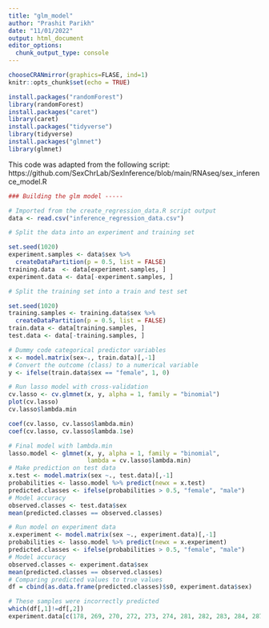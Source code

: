 ```yaml
---
title: "glm_model"
author: "Prashit Parikh"
date: "11/01/2022"
output: html_document
editor_options: 
  chunk_output_type: console
---
```


```r
chooseCRANmirror(graphics=FLASE, ind=1)
knitr::opts_chunk$set(echo = TRUE)

install.packages("randomForest")
library(randomForest)
install.packages("caret")
library(caret)
install.packages("tidyverse")
library(tidyverse)
install.packages("glmnet")
library(glmnet)
```

This code was adapted from the following script:
https://github.com/SexChrLab/SexInference/blob/main/RNAseq/sex_inference_model.R

```r
### Building the glm model -----

# Imported from the create_regression_data.R script output
data <- read.csv("inference_regression_data.csv")

# Split the data into an experiment and training set

set.seed(1020)
experiment.samples <- data$sex %>% 
  createDataPartition(p = 0.5, list = FALSE)
training.data  <- data[experiment.samples, ]
experiment.data <- data[-experiment.samples, ]

# Split the training set into a train and test set

set.seed(1020)
training.samples <- training.data$sex %>% 
  createDataPartition(p = 0.5, list = FALSE)
train.data <- data[training.samples, ]
test.data <- data[-training.samples, ]

# Dummy code categorical predictor variables
x <- model.matrix(sex~., train.data)[,-1]
# Convert the outcome (class) to a numerical variable
y <- ifelse(train.data$sex == "female", 1, 0)

# Run lasso model with cross-validation
cv.lasso <- cv.glmnet(x, y, alpha = 1, family = "binomial")
plot(cv.lasso)
cv.lasso$lambda.min

coef(cv.lasso, cv.lasso$lambda.min)
coef(cv.lasso, cv.lasso$lambda.1se)

# Final model with lambda.min
lasso.model <- glmnet(x, y, alpha = 1, family = "binomial",
                      lambda = cv.lasso$lambda.min)
# Make prediction on test data
x.test <- model.matrix(sex ~., test.data)[,-1]
probabilities <- lasso.model %>% predict(newx = x.test)
predicted.classes <- ifelse(probabilities > 0.5, "female", "male")
# Model accuracy
observed.classes <- test.data$sex
mean(predicted.classes == observed.classes)

# Run model on experiment data
x.experiment <- model.matrix(sex ~., experiment.data)[,-1]
probabilities <- lasso.model %>% predict(newx = x.experiment)
predicted.classes <- ifelse(probabilities > 0.5, "female", "male")
# Model accuracy
observed.classes <- experiment.data$sex
mean(predicted.classes == observed.classes)
# Comparing predicted values to true values
df = cbind(as.data.frame(predicted.classes)$s0, experiment.data$sex)

# These samples were incorrectly predicted
which(df[,1]!=df[,2])
experiment.data[c(178, 269, 270, 272, 273, 274, 281, 282, 283, 284, 287),]
```
